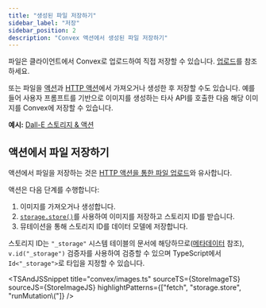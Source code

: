 ```yaml
---
title: "생성된 파일 저장하기"
sidebar_label: "저장"
sidebar_position: 2
description: "Convex 액션에서 생성된 파일 저장하기"
---
```



파일은 클라이언트에서 Convex로 업로드하여 직접 저장할 수 있습니다. [업로드](/file-storage/upload-files.mdx)를 참조하세요.

또는 파일을 [액션](/functions/actions.mdx)과 [HTTP 액션](/functions/http-actions.mdx)에서 가져오거나 생성한 후 저장할 수도 있습니다. 예를 들어 사용자 프롬프트를 기반으로 이미지를 생성하는 타사 API를 호출한 다음 해당 이미지를 Convex에 저장할 수 있습니다.

**예시:**
[Dall-E 스토리지 & 액션](https://github.com/get-convex/convex-demos/tree/main/dall-e-storage-action)

## 액션에서 파일 저장하기

액션에서 파일을 저장하는 것은 [HTTP 액션을 통한 파일 업로드](/file-storage/upload-files.mdx#uploading-files-via-an-http-action)와 유사합니다.

액션은 다음 단계를 수행합니다:

1. 이미지를 가져오거나 생성합니다.
2. [`storage.store()`](/api/interfaces/server.StorageActionWriter#store)를 사용하여 이미지를 저장하고 스토리지 ID를 받습니다.
3. 뮤테이션을 통해 스토리지 ID를 데이터 모델에 저장합니다.

스토리지 ID는 `"_storage"` 시스템 테이블의 문서에 해당하므로([메타데이터](/file-storage/file-metadata.mdx) 참조), `v.id("_storage")` 검증자를 사용하여 검증할 수 있으며 TypeScript에서 `Id<"_storage">`로 타입을 지정할 수 있습니다.

<TSAndJSSnippet
  title="convex/images.ts"
  sourceTS={StoreImageTS}
  sourceJS={StoreImageJS}
  highlightPatterns={["fetch", "storage.store", "runMutation\\("]}
/>
